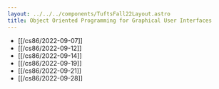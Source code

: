 ```yaml
---
layout: ../../../components/TuftsFall22Layout.astro 
title: Object Oriented Programming for Graphical User Interfaces
---
```


- [[/cs86/2022-09-07]]
- [[/cs86/2022-09-12]]
- [[/cs86/2022-09-14]]
- [[/cs86/2022-09-19]]
- [[/cs86/2022-09-21]]
- [[/cs86/2022-09-28]]